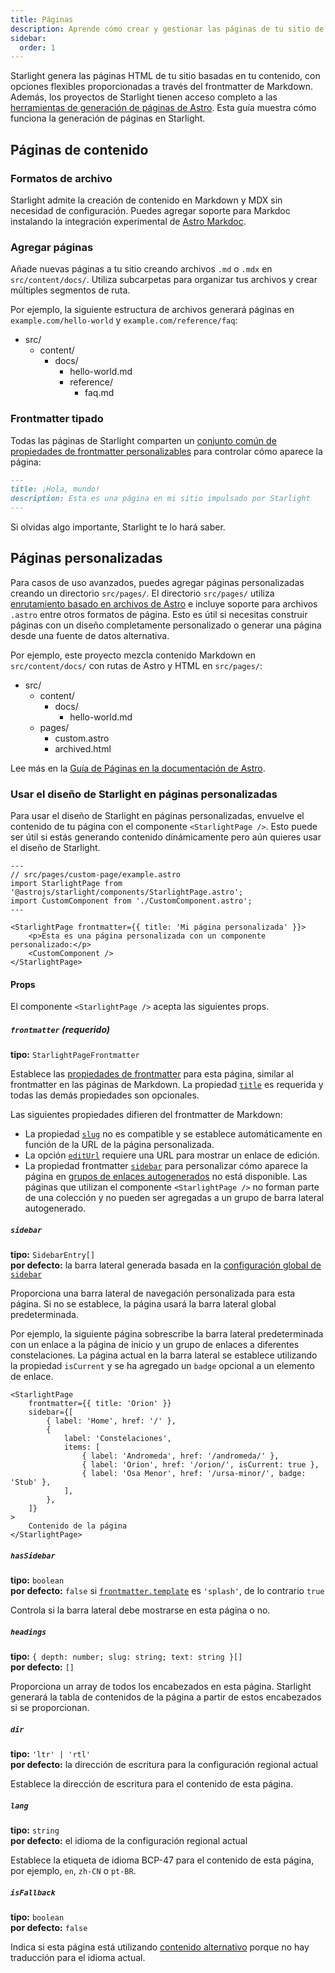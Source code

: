 ```yaml
---
title: Páginas
description: Aprende cómo crear y gestionar las páginas de tu sitio de documentación con Starlight.
sidebar:
  order: 1
---
```


Starlight genera las páginas HTML de tu sitio basadas en tu contenido, con opciones flexibles proporcionadas a través del frontmatter de Markdown.
Además, los proyectos de Starlight tienen acceso completo a las [herramientas de generación de páginas de Astro](https://docs.astro.build/es/basics/astro-pages/).
Esta guía muestra cómo funciona la generación de páginas en Starlight.

## Páginas de contenido

### Formatos de archivo

Starlight admite la creación de contenido en Markdown y MDX sin necesidad de configuración.
Puedes agregar soporte para Markdoc instalando la integración experimental de [Astro Markdoc](https://docs.astro.build/es/guides/integrations-guide/markdoc/).

### Agregar páginas

Añade nuevas páginas a tu sitio creando archivos `.md` o `.mdx` en `src/content/docs/`.
Utiliza subcarpetas para organizar tus archivos y crear múltiples segmentos de ruta.

Por ejemplo, la siguiente estructura de archivos generará páginas en `example.com/hello-world` y `example.com/reference/faq`:


<FileTree>

- src/
  - content/
    - docs/
      - hello-world.md
      - reference/
        - faq.md

</FileTree>

### Frontmatter tipado

Todas las páginas de Starlight comparten un [conjunto común de propiedades de frontmatter personalizables](/es/reference/frontmatter/) para controlar cómo aparece la página:

```md
---
title: ¡Hola, mundo!
description: Esta es una página en mi sitio impulsado por Starlight
---
```

Si olvidas algo importante, Starlight te lo hará saber.

## Páginas personalizadas

Para casos de uso avanzados, puedes agregar páginas personalizadas creando un directorio `src/pages/`.
El directorio `src/pages/` utiliza [enrutamiento basado en archivos de Astro](https://docs.astro.build/es/basics/astro-pages/#enrutamiento-basado-en-archivos) e incluye soporte para archivos `.astro` entre otros formatos de página.
Esto es útil si necesitas construir páginas con un diseño completamente personalizado o generar una página desde una fuente de datos alternativa.

Por ejemplo, este proyecto mezcla contenido Markdown en `src/content/docs/` con rutas de Astro y HTML en `src/pages/`:

<FileTree>

- src/
  - content/
    - docs/
      - hello-world.md
  - pages/
    - custom.astro
    - archived.html

</FileTree>

Lee más en la [Guía de Páginas en la documentación de Astro](https://docs.astro.build/es/basics/astro-pages/).

### Usar el diseño de Starlight en páginas personalizadas

Para usar el diseño de Starlight en páginas personalizadas, envuelve el contenido de tu página con el componente `<StarlightPage />`.
Esto puede ser útil si estás generando contenido dinámicamente pero aún quieres usar el diseño de Starlight.

```astro
---
// src/pages/custom-page/example.astro
import StarlightPage from '@astrojs/starlight/components/StarlightPage.astro';
import CustomComponent from './CustomComponent.astro';
---

<StarlightPage frontmatter={{ title: 'Mi página personalizada' }}>
	<p>Esta es una página personalizada con un componente personalizado:</p>
	<CustomComponent />
</StarlightPage>
```

#### Props

El componente `<StarlightPage />` acepta las siguientes props.

##### `frontmatter` (requerido)

**tipo:** `StarlightPageFrontmatter`

Establece las [propiedades de frontmatter](/es/reference/frontmatter/) para esta página, similar al frontmatter en las páginas de Markdown.
La propiedad [`title`](/es/reference/frontmatter/#title-requerido) es requerida y todas las demás propiedades son opcionales.

Las siguientes propiedades difieren del frontmatter de Markdown:

- La propiedad [`slug`](/es/reference/frontmatter/#slug) no es compatible y se establece automáticamente en función de la URL de la página personalizada.
- La opción [`editUrl`](/es/reference/frontmatter/#editurl) requiere una URL para mostrar un enlace de edición.
- La propiedad frontmatter [`sidebar`](/es/reference/frontmatter/#sidebar) para personalizar cómo aparece la página en [grupos de enlaces autogenerados](/es/reference/configuration/#sidebar) no está disponible. Las páginas que utilizan el componente `<StarlightPage />` no forman parte de una colección y no pueden ser agregadas a un grupo de barra lateral autogenerado.

##### `sidebar`

**tipo:** `SidebarEntry[]`  
**por defecto:** la barra lateral generada basada en la [configuración global de `sidebar`](/reference/configuration/#sidebar)

Proporciona una barra lateral de navegación personalizada para esta página.
Si no se establece, la página usará la barra lateral global predeterminada.

Por ejemplo, la siguiente página sobrescribe la barra lateral predeterminada con un enlace a la página de inicio y un grupo de enlaces a diferentes constelaciones.
La página actual en la barra lateral se establece utilizando la propiedad `isCurrent` y se ha agregado un `badge` opcional a un elemento de enlace.

```astro {3-13}
<StarlightPage
	frontmatter={{ title: 'Orion' }}
	sidebar={[
		{ label: 'Home', href: '/' },
		{
			label: 'Constelaciones',
			items: [
				{ label: 'Andromeda', href: '/andromeda/' },
				{ label: 'Orion', href: '/orion/', isCurrent: true },
				{ label: 'Osa Menor', href: '/ursa-minor/', badge: 'Stub' },
			],
		},
	]}
>
	Contenido de la página
</StarlightPage>
```

##### `hasSidebar`

**tipo:** `boolean`  
**por defecto:** `false` si [`frontmatter.template`](/es/reference/frontmatter/#template) es `'splash'`, de lo contrario `true`

Controla si la barra lateral debe mostrarse en esta página o no.

##### `headings`

**tipo:** `{ depth: number; slug: string; text: string }[]`  
**por defecto:** `[]`

Proporciona un array de todos los encabezados en esta página.
Starlight generará la tabla de contenidos de la página a partir de estos encabezados si se proporcionan.

##### `dir`

**tipo:** `'ltr' | 'rtl'`  
**por defecto:** la dirección de escritura para la configuración regional actual

Establece la dirección de escritura para el contenido de esta página.

##### `lang`

**tipo:** `string`  
**por defecto:** el idioma de la configuración regional actual

Establece la etiqueta de idioma BCP-47 para el contenido de esta página, por ejemplo, `en`, `zh-CN` o `pt-BR`.

##### `isFallback`

**tipo:** `boolean`  
**por defecto:** `false`

Indica si esta página está utilizando [contenido alternativo](/es/guides/i18n/#contenido-de-respaldo) porque no hay traducción para el idioma actual.